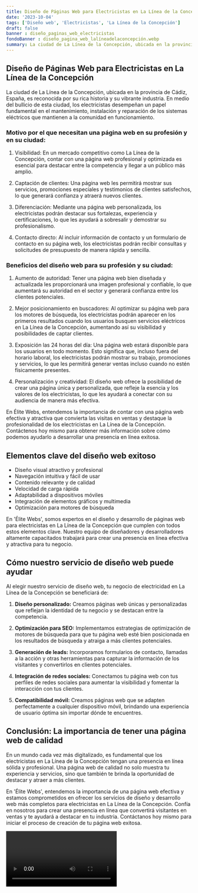 ```yaml
---
title: Diseño de Páginas Web para Electricistas en La Línea de la Concepción
date: '2023-10-04'
tags: ['Diseño web', 'Electricistas', 'La Línea de la Concepción']
draft: false
banner : diseño_paginas_web_electricistas
fondoBanner : diseño_pagina_web_lalíneadelaconcepción.webp
summary: La ciudad de La Línea de la Concepción, ubicada en la provincia de Cádiz, España, es reconocida por su rica historia y su vibrante industria. En medio del bullicio de esta ciudad, los electricistas desempeñan un papel fundamental en el mantenimiento, instalación y reparación de los sistemas eléctricos que mantienen a la comunidad en funcionamiento.
---
```


## Diseño de Páginas Web para Electricistas en La Línea de la Concepción

La ciudad de La Línea de la Concepción, ubicada en la provincia de Cádiz, España, es reconocida por su rica historia y su vibrante industria. En medio del bullicio de esta ciudad, los electricistas desempeñan un papel fundamental en el mantenimiento, instalación y reparación de los sistemas eléctricos que mantienen a la comunidad en funcionamiento.

### Motivo por el que necesitan una página web en su profesión y en su ciudad:

1. Visibilidad: En un mercado competitivo como La Línea de la Concepción, contar con una página web profesional y optimizada es esencial para destacar entre la competencia y llegar a un público más amplio.

2. Captación de clientes: Una página web les permitirá mostrar sus servicios, promociones especiales y testimonios de clientes satisfechos, lo que generará confianza y atraerá nuevos clientes.

3. Diferenciación: Mediante una página web personalizada, los electricistas podrán destacar sus fortalezas, experiencia y certificaciones, lo que les ayudará a sobresalir y demostrar su profesionalismo.

4. Contacto directo: Al incluir información de contacto y un formulario de contacto en su página web, los electricistas podrán recibir consultas y solicitudes de presupuesto de manera rápida y sencilla.

### Beneficios del diseño web para su profesión y su ciudad:

1. Aumento de autoridad: Tener una página web bien diseñada y actualizada les proporcionará una imagen profesional y confiable, lo que aumentará su autoridad en el sector y generará confianza entre los clientes potenciales.

2. Mejor posicionamiento en buscadores: Al optimizar su página web para los motores de búsqueda, los electricistas podrán aparecer en los primeros resultados cuando los usuarios busquen servicios eléctricos en La Línea de la Concepción, aumentando así su visibilidad y posibilidades de captar clientes.

3. Exposición las 24 horas del día: Una página web estará disponible para los usuarios en todo momento. Esto significa que, incluso fuera del horario laboral, los electricistas podrán mostrar su trabajo, promociones y servicios, lo que les permitirá generar ventas incluso cuando no estén físicamente presentes.

4. Personalización y creatividad: El diseño web ofrece la posibilidad de crear una página única y personalizada, que refleje la esencia y los valores de los electricistas, lo que les ayudará a conectar con su audiencia de manera más efectiva.

En Élite Webs, entendemos la importancia de contar con una página web efectiva y atractiva que convierta las visitas en ventas y destaque la profesionalidad de los electricistas en La Línea de la Concepción. Contáctenos hoy mismo para obtener más información sobre cómo podemos ayudarlo a desarrollar una presencia en línea exitosa.

<GifSeo />

<Cta />

## Elementos clave del diseño web exitoso

- Diseño visual atractivo y profesional
- Navegación intuitiva y fácil de usar
- Contenido relevante y de calidad
- Velocidad de carga rápida
- Adaptabilidad a dispositivos móviles
- Integración de elementos gráficos y multimedia
- Optimización para motores de búsqueda

En 'Élite Webs', somos expertos en el diseño y desarrollo de páginas web para electricistas en La Línea de la Concepción que cumplen con todos estos elementos clave. Nuestro equipo de diseñadores y desarrolladores altamente capacitados trabajará para crear una presencia en línea efectiva y atractiva para tu negocio.

## Cómo nuestro servicio de diseño web puede ayudar

Al elegir nuestro servicio de diseño web, tu negocio de electricidad en La Línea de la Concepción se beneficiará de:

1. **Diseño personalizado:** Creamos páginas web únicas y personalizadas que reflejan la identidad de tu negocio y se destacan entre la competencia.

2. **Optimización para SEO:** Implementamos estrategias de optimización de motores de búsqueda para que tu página web esté bien posicionada en los resultados de búsqueda y atraiga a más clientes potenciales.

3. **Generación de leads:** Incorporamos formularios de contacto, llamadas a la acción y otras herramientas para capturar la información de los visitantes y convertirlos en clientes potenciales.

4. **Integración de redes sociales:** Conectamos tu página web con tus perfiles de redes sociales para aumentar la visibilidad y fomentar la interacción con tus clientes.

5. **Compatibilidad móvil:** Creamos páginas web que se adapten perfectamente a cualquier dispositivo móvil, brindando una experiencia de usuario óptima sin importar dónde te encuentres.

## Conclusión: La importancia de tener una página web de calidad

En un mundo cada vez más digitalizado, es fundamental que los electricistas en La Línea de la Concepción tengan una presencia en línea sólida y profesional. Una página web de calidad no solo muestra tu experiencia y servicios, sino que también te brinda la oportunidad de destacar y atraer a más clientes.

En 'Élite Webs', entendemos la importancia de una página web efectiva y estamos comprometidos en ofrecer los servicios de diseño y desarrollo web más completos para electricistas en La Línea de la Concepción. Confía en nosotros para crear una presencia en línea que convertirá visitantes en ventas y te ayudará a destacar en tu industria. Contáctanos hoy mismo para iniciar el proceso de creación de tu página web exitosa.

<Video />

<CtaBot job='Electricistas' city='La Línea de la Concepción'/>

<Gmaps query='La Línea de la Concepción+españa+maps' />